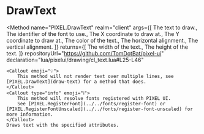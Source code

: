 

# DrawText
<Method
	name="PIXEL.DrawText"
	realm="client"
	args={[
		<Argument type="string" name="text">The text to draw.</Argument>,
		<Argument type="string" name="font">The identifier of the font to use.</Argument>,
		<Argument type="number" name="x">The X coordinate to draw at.</Argument>,
		<Argument type="number" name="y">The Y coordinate to draw at.</Argument>,
		<Argument type="color" name="color">The color of the text.</Argument>,
		<Argument type="number" name="xAlign" defaultValue="TEXT_ALIGN_LEFT">The horizontal alignment.</Argument>,
		<Argument type="number" name="yAlign" defaultValue="TEXT_ALIGN_TOP">The vertical alignment.</Argument>
	]}
	returns={[
		<ReturnValue type="number" name="width">The width of the text.</ReturnValue>,
		<ReturnValue type="number" name="height">The height of the text.</ReturnValue>
	]}
	repositoryUrl="https://github.com/TomDotBat/pixel-ui"
	declaration="lua/pixelui/drawing/cl_text.lua#L25-L46"
>
	<Callout emoji="💡">
		This method will not render text over multiple lines, see [PIXEL.DrawText](draw-text) for a method that does.
	</Callout>
	<Callout type="info" emoji="ℹ️">
		This method will resolve fonts registered with PIXEL UI.
		See [PIXEL.RegisterFont](../../fonts/register-font) or [PIXEL.RegisterFontUnscaled](../../fonts/register-font-unscaled) for more information.
	</Callout>
	Draws text with the specified attributes.
</Method>